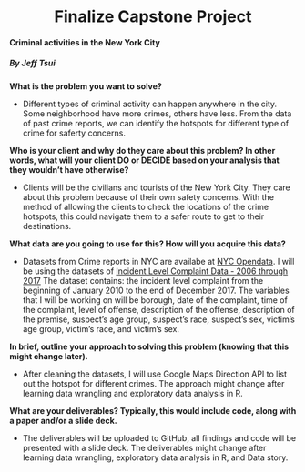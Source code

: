 <center>
# Finalize Capstone Project
</center>

#### Criminal activities in the New York City

##### By Jeff Tsui


**What is the problem you want to solve?**

* Different types of criminal activity can happen anywhere in the city. Some neighborhood have more crimes, others have less. From the data of past crime reports, we can identify the hotspots for different type of crime for saferty concerns.

**Who is your client and why do they care about this problem? In other words, what will your client DO or DECIDE based on your analysis that they wouldn't have otherwise?**

* Clients will be the civilians and tourists of the New York City. They care about this problem because of their own safety concerns. With the method of allowing the clients to check the locations of the crime hotspots, this could navigate them to a safer route to get to their destinations.

**What data are you going to use for this? How will you acquire this data?**

* Datasets from Crime reports in NYC are availabe at [NYC Opendata](https://data.cityofnewyork.us). I will be using the datasets of [Incident Level Complaint Data - 2006 through 2017](https://data.cityofnewyork.us/Public-Safety/NYPD-Complaint-Data-Historic/qgea-i56i) The dataset contains: the incident level complaint from the beginning of January 2010 to the end of December 2017. The variables that I will be working on will be borough, date of the complaint, time of the complaint, level of offense, description of the offense, description of the premise, suspect's age group, suspect's race, suspect's sex, victim's age group, victim's race, and victim's sex.

**In brief, outline your approach to solving this problem (knowing that this might change later).**

* After cleaning the datasets, I will use Google Maps Direction API to list out the hotspot for different crimes. The approach might change after learning data wrangling and exploratory data analysis in R.

**What are your deliverables? Typically, this would include code, along with a paper and/or a slide deck.**

* The deliverables will be uploaded to GitHub, all findings and code will be presented with a slide deck. The deliverables might change after learning data wrangling, exploratory data analysis in R, and Data story.
